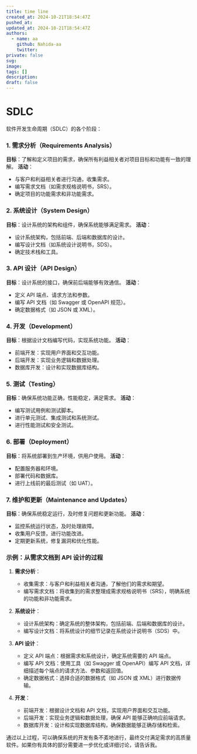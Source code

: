 ---
title: time line
created_at: 2024-10-21T18:54:47Z
pushed_at: 
updated_at: 2024-10-21T18:54:47Z
authors:
  - name: aa
    github: Nahida-aa
    twitter: 
private: false
svg: 
image: 
tags: []
description: 
draft: false
---
# SDLC
软件开发生命周期（SDLC）的各个阶段：

### 1. 需求分析（Requirements Analysis）
**目标**：了解和定义项目的需求，确保所有利益相关者对项目目标和功能有一致的理解。
**活动**：
- 与客户和利益相关者进行沟通，收集需求。
- 编写需求文档（如需求规格说明书，SRS）。
- 确定项目的功能需求和非功能需求。

### 2. 系统设计（System Design）
**目标**：设计系统的架构和组件，确保系统能够满足需求。
**活动**：
- 设计系统架构，包括前端、后端和数据库的设计。
- 编写设计文档（如系统设计说明书，SDS）。
- 确定技术栈和工具。

### 3. API 设计（API Design）
**目标**：设计系统的接口，确保前后端能够有效通信。
**活动**：
- 定义 API 端点、请求方法和参数。
- 编写 API 文档（如 Swagger 或 OpenAPI 规范）。
- 确定数据格式（如 JSON 或 XML）。

### 4. 开发（Development）
**目标**：根据设计文档编写代码，实现系统功能。
**活动**：
- 前端开发：实现用户界面和交互功能。
- 后端开发：实现业务逻辑和数据处理。
- 数据库开发：设计和实现数据库结构。

### 5. 测试（Testing）
**目标**：确保系统功能正确，性能稳定，满足需求。
**活动**：
- 编写测试用例和测试脚本。
- 进行单元测试、集成测试和系统测试。
- 进行性能测试和安全测试。

### 6. 部署（Deployment）
**目标**：将系统部署到生产环境，供用户使用。
**活动**：
- 配置服务器和环境。
- 部署代码和数据库。
- 进行上线前的最后测试（如 UAT）。

### 7. 维护和更新（Maintenance and Updates）
**目标**：确保系统稳定运行，及时修复问题和更新功能。
**活动**：
- 监控系统运行状态，及时处理故障。
- 收集用户反馈，进行功能改进。
- 定期更新系统，修复漏洞和优化性能。

### 示例：从需求文档到 API 设计的过程

1. **需求分析**：
   - 收集需求：与客户和利益相关者沟通，了解他们的需求和期望。
   - 编写需求文档：将收集到的需求整理成需求规格说明书（SRS），明确系统的功能和非功能需求。

2. **系统设计**：
   - 设计系统架构：确定系统的整体架构，包括前端、后端和数据库的设计。
   - 编写设计文档：将系统设计的细节记录在系统设计说明书（SDS）中。

3. **API 设计**：
   - 定义 API 端点：根据需求和系统设计，确定系统需要的 API 端点。
   - 编写 API 文档：使用工具（如 Swagger 或 OpenAPI）编写 API 文档，详细描述每个端点的请求方法、参数和返回值。
   - 确定数据格式：选择合适的数据格式（如 JSON 或 XML）进行数据传输。

4. **开发**：
   - 前端开发：根据设计文档和 API 文档，实现用户界面和交互功能。
   - 后端开发：实现业务逻辑和数据处理，确保 API 能够正确响应前端请求。
   - 数据库开发：设计和实现数据库结构，确保数据能够正确存储和检索。

通过以上过程，可以确保系统的开发有条不紊地进行，最终交付满足需求的高质量软件。如果你有具体的部分需要进一步优化或详细讨论，请告诉我。